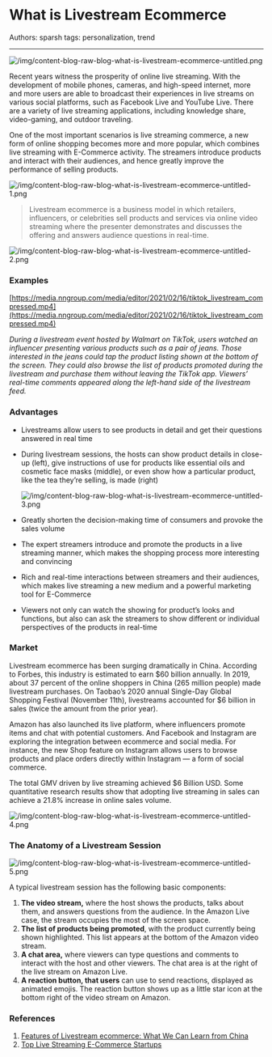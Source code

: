 # What is Livestream Ecommerce

Authors: sparsh
tags: personalization, trend

---

![/img/content-blog-raw-blog-what-is-livestream-ecommerce-untitled.png](/img/content-blog-raw-blog-what-is-livestream-ecommerce-untitled.png)

Recent years witness the prosperity of online live streaming. With the development of mobile phones, cameras, and high-speed internet, more and more users are able to broadcast their experiences in live streams on various social platforms, such as Facebook Live and YouTube Live. There are a variety of live streaming applications, including knowledge share, video-gaming, and outdoor traveling.

One of the most important scenarios is live streaming commerce, a new form of online shopping becomes more and more popular, which combines live streaming with E-Commerce activity. The streamers introduce products and interact with their audiences, and hence greatly improve the performance of selling products.

![/img/content-blog-raw-blog-what-is-livestream-ecommerce-untitled-1.png](/img/content-blog-raw-blog-what-is-livestream-ecommerce-untitled-1.png)

> Livestream ecommerce is a business model in which retailers, influencers, or celebrities sell products and services via online video streaming where the presenter demonstrates and discusses the offering and answers audience questions in real-time.
> 

![/img/content-blog-raw-blog-what-is-livestream-ecommerce-untitled-2.png](/img/content-blog-raw-blog-what-is-livestream-ecommerce-untitled-2.png)

### Examples

[https://media.nngroup.com/media/editor/2021/02/16/tiktok_livestream_compressed.mp4](https://media.nngroup.com/media/editor/2021/02/16/tiktok_livestream_compressed.mp4)

*During a livestream event hosted by Walmart on TikTok, users watched an influencer presenting various products such as a pair of jeans. Those interested in the jeans could tap the product listing shown at the bottom of the screen. They could also browse the list of products promoted during the livestream and purchase them without leaving the TikTok app. Viewers’ real-time comments appeared along the left-hand side of the livestream feed.*

### Advantages

- Livestreams allow users to see products in detail and get their questions answered in real time
- During livestream sessions, the hosts can show product details in close-up (left), give instructions of use for products like essential oils and cosmetic face masks (middle), or even show how a particular product, like the tea they’re selling, is made (right)
    
    ![/img/content-blog-raw-blog-what-is-livestream-ecommerce-untitled-3.png](/img/content-blog-raw-blog-what-is-livestream-ecommerce-untitled-3.png)
    
- Greatly shorten the decision-making time of consumers and provoke the sales volume
- The expert streamers introduce and promote the products in a live streaming manner, which makes the shopping process more interesting and convincing
- Rich and real-time interactions between streamers and their audiences, which makes live streaming a new medium and a powerful marketing tool for E-Commerce
- Viewers not only can watch the showing for product’s looks and functions, but also can ask the streamers to show different or individual perspectives of the products in real-time

### Market

Livestream ecommerce has been surging dramatically in China. According to Forbes, this industry is estimated to earn $60 billion annually. In 2019, about 37 percent of the online shoppers in China (265 million people) made livestream purchases. On Taobao’s 2020 annual Single-Day Global Shopping Festival (November 11th), livestreams accounted for $6 billion in sales (twice the amount from the prior year).

Amazon has also launched its live platform, where influencers promote items and chat with potential customers. And Facebook and Instagram are exploring the integration between ecommerce and social media. For instance, the new Shop feature on Instagram allows users to browse products and place orders directly within Instagram — a form of social commerce.

The total GMV driven by live streaming achieved $6 Billion USD. Some quantitative research results show that adopting live streaming in sales can achieve a 21.8% increase in online sales volume.

![/img/content-blog-raw-blog-what-is-livestream-ecommerce-untitled-4.png](/img/content-blog-raw-blog-what-is-livestream-ecommerce-untitled-4.png)

### The Anatomy of a Livestream Session

![/img/content-blog-raw-blog-what-is-livestream-ecommerce-untitled-5.png](/img/content-blog-raw-blog-what-is-livestream-ecommerce-untitled-5.png)

A typical livestream session has the following basic components:

1. **The video stream,** where the host shows the products, talks about them, and answers questions from the audience. In the Amazon Live case, the stream occupies the most of the screen space.
2. **The list of products being promoted**, with the product currently being shown highlighted. This list appears at the bottom of the Amazon video stream.
3. **A chat area,** where viewers can type questions and comments to interact with the host and other viewers. The chat area is at the right of the live stream on Amazon Live.
4. **A reaction button, that users** can use to send reactions, displayed as animated emojis. The reaction button shows up as a little star icon at the bottom right of the video stream on Amazon.

### References

1. [Features of Livestream ecommerce: What We Can Learn from China](https://www.nngroup.com/articles/livestream-ecommerce-china/)
2. [Top Live Streaming E-Commerce Startups](https://tracxn.com/d/trending-themes/Startups-in-Live-Streaming-E-Commerce)